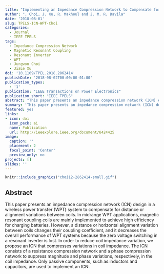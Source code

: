 ```yaml
---
title: "Implementing an Impedance Compression Network to Compensate for Misalignments in a Wireless Power Transfer System"
author: ". Choi, J. Xu, R. Makhoul and J. M. R. Davila"
date: '2018-08-01'
slug: TPELS-ICN-WPT-Choi
categories:
  - Journal
  - IEEE TPELS
tags: 
  - Impedance Compression Network
  - Magnetic Resonant Coupling
  - Resonant Inverter
  - WPT
  - Jungwon Choi
  - JiaLe Xu
doi: '10.1109/TPEL.2018.2862414'
publishDate: '2018-08-02T00:00:00-01:00'
publication_types:
  - '1'
publication: "IEEE Transactions on Power Electronics"
publication_short: "IEEE TPELS"
abstract: "This paper presents an impedance compression network (ICN) design in a wireless power transfer (WPT) system to compensate for distance or alignment variations between coils. In midrange WPT applications, magnetic resonant coupling coils are mainly implemented to achieve high efficiency for charging batteries. However, a distance or horizontal alignment variation between coils changes their coupling coefficient, and it decreases the overall performance of WPT systems because the zero voltage switching in a resonant inverter is lost. In order to reduce coil impedance variation, we propose an ICN that compresses variations in coil impedance. The ICN consists of a resistance compression network and a phase compression network to suppress magnitude and phase variations, respectively, in the coil impedance. Only passive components, such as inductors and capacitors, are used to implement an ICN."
summary: 'This paper presents an impedance compression network (ICN) design in a wireless power transfer (WPT) system to compensate for distance or alignment variations between coils. In order to reduce coil impedance variation, we propose an ICN that compresses variations in coil impedance.'
featured: yes
links:
- icon: doi
  icon_pack: ai
  name: Publication
  url: http://ieeexplore.ieee.org/document/8424425
image:
  caption: ''
  placement: 2
  focal_point: 'Center'
  preview_only: no
projects: []
slides: ''
---
```



```r
knitr::include_graphics("choi12-2862414-small.gif")
```

## Abstract 

This paper presents an impedance compression network (ICN) design in a wireless power transfer (WPT) system to compensate for distance or alignment variations between coils. In midrange WPT applications, magnetic resonant coupling coils are mainly implemented to achieve high efficiency for charging batteries. However, a distance or horizontal alignment variation between coils changes their coupling coefficient, and it decreases the overall performance of WPT systems because the zero voltage switching in a resonant inverter is lost. In order to reduce coil impedance variation, we propose an ICN that compresses variations in coil impedance. The ICN consists of a resistance compression network and a phase compression network to suppress magnitude and phase variations, respectively, in the coil impedance. Only passive components, such as inductors and capacitors, are used to implement an ICN.